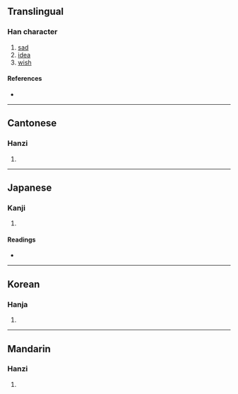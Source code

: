 {{character info}}
==Translingual==

===Han character===
{{Han char|rn=61|rad=心|as=07|sn=10|four=94027|canj=PKKB|ids=⿰忄希}}

# [[sad]]
# [[idea]]
# [[wish]]

====References====
* {{Han ref|kx=0387.200|dkj=10661|dj=0720.020|hdz=42306.050|uh=6095|ud=24725|bh=D1A9|bd=53673}}

----

==Cantonese==

===Hanzi===
{{yue-hanzi|jyut=[[hei1]]|y=hei1}}

# {{rfdef|yue|sort=心07}}

----

==Japanese==

===Kanji===
{{ja-kanji|grade=|rs=心07}}

# {{rfdef|ja|sort=心07}}

====Readings====
* {{ja-readings|on=[[き]] (ki), [[け]] (ke)|kun=[[おもう]] (omou)}}

----

==Korean==

===Hanja===
{{ko-hanja|hangeul=희|eumhun=|rv=hui|mr=hŭi|y=huy}}

# {{rfdef|ko|sort=心07}}

----

==Mandarin==

===Hanzi===
{{cmn-hanzi|pin=[[xī]] ([[xi1]])|wg=hsi<sup>1</sup>}}

# {{rfdef|cmn|sort=心07}}